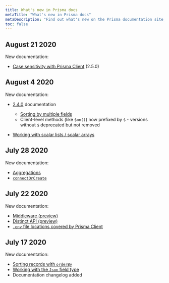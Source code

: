 ```yaml
---
title: What's new in Prisma docs
metaTitle: "What's new in Prisma docs"
metaDescription: "Find out what's new on the Prisma documentation site, including content and site features."
toc: false
---
```


## August 21 2020

New documentation:

- [Case sensitivity with Prisma Client](../../reference/tools-and-interfaces/prisma-client/case-sensitivity) (2.5.0)

## August 4 2020

New documentation:

- [2.4.0](https://github.com/prisma/prisma/releases/tag/2.4.0) documentation

  - [Sorting by multiple fields](../../reference/tools-and-interfaces/prisma-client/sorting)
  - Client-level methods (like `$on()`) now prefixed by `$` - versions without `$` deprecated but not removed

- [Working with scalar lists / scalar arrays](../../reference/tools-and-interfaces/prisma-client/crud#working-with-scalar-lists--scalar-arrays)

## July 28 2020

New documentation:

- [Aggregations](../../reference/tools-and-interfaces/prisma-client/aggregations)
- [`connectOrCreate`](../../reference/tools-and-interfaces/prisma-client/relation-queries)

## July 22 2020

New documentation:

- [Middleware (preview)](../../reference/tools-and-interfaces/prisma-client/middleware)
- [Distinct API (preview)](../../reference/tools-and-interfaces/prisma-client/distinct)
- [`.env` file locations covered by Prisma Client](../../reference/tools-and-interfaces/prisma-schema#using-environment-variables)

## July 17 2020

New documentation:

- [Sorting records with `orderBy`](../../reference/tools-and-interfaces/prisma-client/sorting)
- [Working with the `Json` field type](../../reference/tools-and-interfaces/prisma-client/working-with-json)
- Documentation changelog added
